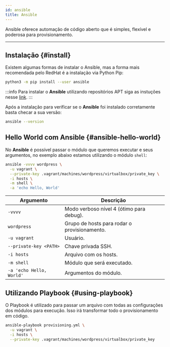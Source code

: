 ```yaml
---
id: ansible
title: Ansible
---
```


Ansible oferece automação de código aberto que é simples, flexível e poderosa
para provisionamento.

---

## Instalação {#install}

Existem algumas formas de instalar o Ansible, mas a forma mais recomendada pelo
RedHat é a instalação via Python Pip:

```bash
python3 -m pip install --user ansible
```

:::info
Para instalar o **Ansible** utilizando repositórios APT siga as instuções nesse
[link](https://docs.ansible.com/ansible/latest/installation_guide/intro_installation.html#installing-ansible-on-ubuntu).
:::

Após a instalação para verificar se o **Ansible** foi instalado corretamente
basta checar a sua versão:

```bash
ansible --version
```

## Hello World com Ansible {#ansible-hello-world}

No **Ansible** é possível passar o módulo que queremos executar e seus
argumentos, no exemplo abaixo estamos utilizando o módulo `shell`:

```bash
ansible -vvvv wordpress \
  -u vagrant \
  --private-key .vagrant/machines/wordpress/virtualbox/private_key \
  -i hosts \
  -m shell \
  -a 'echo Hello, World'
```

| Argumento                | Descrição                                    |
| ------------------------ | -------------------------------------------- |
| `-vvvv`                  | Modo verboso nível 4 (ótimo para debug).     |
| `wordpress`              | Grupo de hosts para rodar o provisionamento. |
| `-u vagrant`             | Usuário.                                     |
| `--private-key <PATH>`   | Chave privada SSH.                           |
| `-i hosts`               | Arquivo com os hosts.                        |
| `-m shell`               | Módulo que será executado.                   |
| `-a 'echo Hello, World'` | Argumentos do módulo.                        |

## Utilizando Playbook {#using-playbook}

O Playbook é utilizado para passar um arquivo com todas as configurações dos
módulos para execução. Isso irá transformar todo o provisionamento em código.

```bash
ansible-playbook provisioning.yml \
  -u vagrant \
  -i hosts \
  --private-key .vagrant/machines/wordpress/virtualbox/private_key
```
